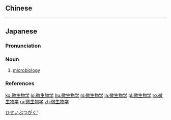 {{also|微生物學}}
==Chinese==
{{zh-see|微生物學}}

----

==Japanese==
{{wikipedia|lang=ja}}
{{ja-kanjitab|yomi=o|び|せい|ぶつ|がく}}

===Pronunciation===
{{ja-pron|びせいぶつがく|acc=5|acc_ref=DJR|y=ko}}

===Noun===
{{ja-noun|びせいぶつがく}}

# [[microbiology]]

===References===
<references/>
[[Category:ja:Microbiology|ひせいぶつがく']]

[[ko:微生物学]]
[[lo:微生物学]]
[[hu:微生物学]]
[[nl:微生物学]]
[[ja:微生物学]]
[[pl:微生物学]]
[[ro:微生物学]]
[[ru:微生物学]]
[[zh:微生物学]]